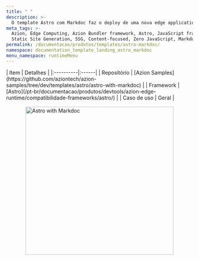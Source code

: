 ```yaml
---
title: " "
description: >-
  O template Astro com Markdoc faz o deploy de uma nova edge application baseada em Astro trabalhando com a integração experimental do Markdoc.
meta_tags: >-
  Azion, Edge Computing, Azion Bundler framework, Astro, JavaScript frameworks,
  Static Site Generation, SSG, Content-focused, Zero JavaScript, Markdoc
permalink: /documentacao/produtos/templates/astro-markdoc/
namespace: documentation_template_landing_astro_markdoc
menu_namespace: runtimeMenu
---
```



<div class="[&_.flex.flex-col]:!gap-4 [&_.flex.flex-col]:md:!gap-8 [&_.flex.flex-col]:2xl:!gap-16">
  <HeroHome
    title="Astro com Markdoc"
    description="O template Astro com Markdoc faz o deploy de uma nova edge application baseada em Astro trabalhando com a integração experimental do Markdoc. "
    logos={[]}
    buttons={[
      { label: "Deploy template", link: "https://console.azion.com/create/astro/astro-with-markdoc", outlined: false, icon: "ai ai-azion", iconPos: "left" },
      { label: "Ver demo", link: "https://i4pasdspx5.map.azionedge.net/", severity: "secondary" }
    ]}
  />
</div>

<div style="display: flex; gap: 1rem; align-items: center; flex-direction: row; flex-wrap: wrap;">
  <div style="flex: 1; min-width: 300px;">
    | Item | Detalhes |
    |:----------|:------|
    | Repositório | [Azion Samples](https://github.com/aziontech/azion-samples/tree/dev/templates/astro/astro-with-markdoc) |
    | Framework | [Astro](/pt-br/documentacao/produtos/devtools/azion-edge-runtime/compatibilidade-frameworks/astro/) |
    | Caso de uso | Geral |
  </div>
  <div style="display: flex; justify-content: center; align-items: center; flex: 1; min-width: 300px;">
    <img src="/assets/docs/images/uploads/template-showcase/astro/astro-markdoc.png" width="400" alt="Astro with Markdoc" style="max-width: 100%; height: auto;" />
  </div>
</div>
